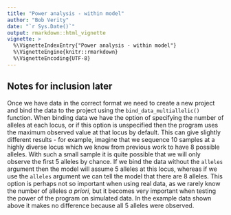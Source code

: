 ```yaml
---
title: "Power analysis - within model"
author: "Bob Verity"
date: "`r Sys.Date()`"
output: rmarkdown::html_vignette
vignette: >
  %\VignetteIndexEntry{"Power analysis - within model"}
  %\VignetteEngine{knitr::rmarkdown}
  %\VignetteEncoding{UTF-8}
---
```


## Notes for inclusion later

Once we have data in the correct format we need to create a new project and bind the data to the project using the `bind_data_multiallelic()` function. When binding data we have the option of specifying the number of alleles at each locus, or if this option is unspecified then the program uses the maximum observed value at that locus by default. This can give slightly different results - for example, imagine that we sequence 10 samples at a highly diverse locus which we know from previous work to have 8 possible alleles. With such a small sample it is quite possible that we will only observe the first 5 alleles by chance. If we bind the data without the `alleles` argument then the model will assume 5 alleles at this locus, whereas if we use the `alleles` argument we can tell the model that there are 8 alleles. This option is perhaps not so important when using real data, as we rarely know the number of alleles *a priori*, but it becomes very important when testing the power of the program on simulated data. In the example data shown above it makes no difference because all 5 alleles were observed.
